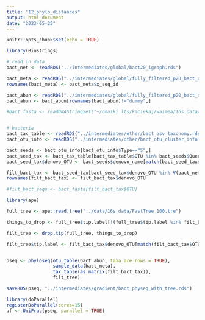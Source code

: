 ```yaml
---
title: "12_phylo_distances"
output: html_document
date: "2023-05-25"
---
```


```r
knitr::opts_chunk$set(echo = TRUE)
```

```r
library(Biostrings)
```

```r
# read in data 
bact_net <- readRDS("../intermediates/global/bact20_igraph.rds")

bact_meta <- readRDS("../intermediates/global/fully_filtered_p20_bact_otu_metadata_matched_up.rds")
rownames(bact_meta) <- bact_meta$x_seq_id

bact_abun <- readRDS("../intermediates/global/fully_filtered_p20_bact_otu_table_matched_up.rds")
bact_abun <- bact_abun[rownames(bact_abun)!="dummy",]
```


```r
#bact_fasta <- readDNAStringSet("~/cmaiki_lts/kaciekaj/waimea/16s_data/bact_no_gaps_100.fasta")


# bacteria
bact_tax_table <- readRDS("../intermediates/other/bact_asv_taxonomy.rds")
bact_otu_info <- readRDS("../intermediates/other/bact_otu_cluster_info.rds")

bact_seeds <- bact_otu_info[bact_otu_info$Type=="S",]
bact_seed_tax <- bact_tax_table[bact_tax_table$OTU %in% bact_seeds$QueryLabel,]
bact_seed_tax$denovo_OTU <- bact_seeds$denovo_name[match(bact_seed_tax$OTU, bact_seeds$QueryLabel)]

filt_bact_tax <- bact_seed_tax[bact_seed_tax$denovo_OTU %in% V(bact_net)$name,]
rownames(filt_bact_tax) <- filt_bact_tax$denovo_OTU

#filt_bact_seqs <- bact_fasta[filt_bact_tax$OTU]

```

```r
library(ape)

full_tree <- ape::read.tree("../data/16s_data/FastTree_100.tre")

things_to_drop <- full_tree$tip.label[!(full_tree$tip.label %in% filt_bact_tax$OTU)]

filt_tree <- drop.tip(full_tree, things_to_drop)

filt_tree$tip.label <- filt_bact_tax$denovo_OTU[match(filt_bact_tax$OTU, filt_tree$tip.label)]


pseq <- phyloseq(otu_table(bact_abun, taxa_are_rows = TRUE),
                 sample_data(bact_meta),
                 tax_table(as.matrix(filt_bact_tax)),
                 filt_tree)

saveRDS(pseq, "../intermediates/gradient/bact_physeq_with_tree.rds")

library(doParallel)
registerDoParallel(cores=15)
uf <- UniFrac(pseq, parallel = TRUE)


```







